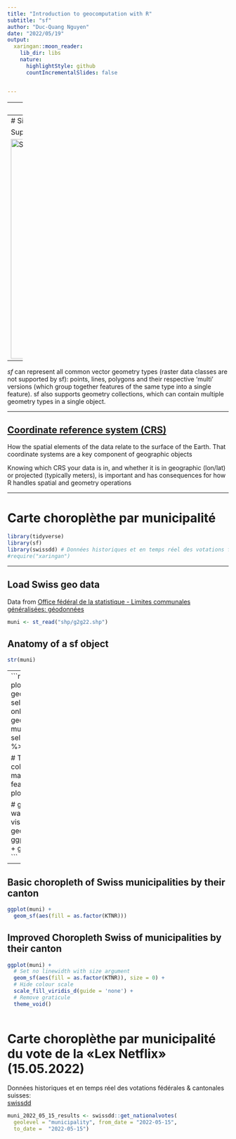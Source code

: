 ```yaml
---
title: "Introduction to geocomputation with R"
subtitle: "sf"
author: "Duc-Quang Nguyen"
date: "2022/05/19"
output:
  xaringan::moon_reader:
    lib_dir: libs
    nature:
      highlightStyle: github
      countIncrementalSlides: false


---
```


<!-- https://bookdown.org/yihui/rmarkdown/ioslides-presentation.html#incremental-bullets -->


--- 
Source material

[Geocomputation with R by Robin Lovelace](### [Geocomputation with R by Robin Lovelace](https://geocompr.robinlovelace.net/index.html))

--- 
# Simple features: *sf*

Supports common vector geometry types

![ Simple feature types fully supported by sf.](https://geocompr.robinlovelace.net/figures/sf-classes.png){ height=500px }

--- 

*sf* can represent all common vector geometry types (raster data classes are not supported by sf): points, lines, polygons and their respective ‘multi’ versions (which group together features of the same type into a single feature). sf also supports geometry collections, which can contain multiple geometry types in a single object.

---


## [Coordinate reference system (CRS)](https://geocompr.robinlovelace.net/spatial-class.html#crs-intro) 

How the spatial elements of the data relate to the surface of the Earth. That coordinate systems are a key component of geographic objects


Knowing which CRS your data is in, and whether it is in geographic (lon/lat) or projected (typically meters), is important and has consequences for how R handles spatial and geometry operations

---

# Carte choroplèthe par municipalité

```r
library(tidyverse)
library(sf)
library(swissdd) # Données historiques et en temps réel des votations fédérales 
#require("xaringan")
```

---


## Load Swiss geo data

<smaller>Data from [Office fédéral de la statistique - Limites communales généralisées: géodonnées ](https://www.bfs.admin.ch/bfs/fr/home/services/geostat/geodonnees-statistique-federale/limites-administratives/limites-communales-generalisees.assetdetail.22484210.html)</smaller>

```r
muni <- st_read("shp/g2g22.shp")
```

## Anatomy of a sf object 
```r
str(muni)
```
---
```r
# Quickly plot the geodata by selecting only the geometry
muni %>% select() %>% plot

# This will color the map by the features
# plot(muni)

# ggpplot2 way to visualize geo data
ggplot(muni) +
  geom_sf() 
```

--- 
## Basic choropleth of Swiss municipalities by their canton


```r
ggplot(muni) +
  geom_sf(aes(fill = as.factor(KTNR)))
```

## Improved Choropleth Swiss of municipalities by their canton

```r
ggplot(muni) +
  # Set no linewidth with size argument
  geom_sf(aes(fill = as.factor(KTNR)), size = 0) +
  # Hide colour scale
  scale_fill_viridis_d(guide = 'none') +
  # Remove graticule
  theme_void()
  
```

# Carte choroplèthe par municipalité du vote de la «Lex Netflix» (15.05.2022)

Données historiques et en temps réel des votations fédérales & cantonales suisses:  
[swissdd](https://politanch.github.io/swissdd/)


```r
muni_2022_05_15_results <- swissdd::get_nationalvotes(
  geolevel = "municipality", from_date = "2022-05-15", 
  to_date =  "2022-05-15")


```




